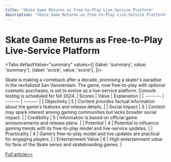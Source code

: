 ```yaml
---
title: "Skate Game Returns as Free-to-Play Live-Service Platform"
description: "Skate Game Returns as Free-to-Play Live-Service Platform"
---
```



# Skate Game Returns as Free-to-Play Live-Service Platform


<Tabs
	defaultValue="summary"
	values={[
	{label: 'summary', value: 'summary'},
	{label: 'score', value: 'score'},
]}>
<TabItem value="summary">


Skate is making a comeback after a decade, promising a skater's paradise in the revitalized San Vansterdam. The game, now free-to-play with optional cosmetic purchases, is set to evolve as a live-service platform. Console testing is scheduled for fall 2024.
</TabItem>
<TabItem value="score">
	| Scores     | Value   | Explanation |
	| -------- | ------- | ------- |
	| Objectivity  | 5    | Content provides factual information about the game's features and release details.    |
	| Social Impact | 3     | Content may spark interest among gaming communities but lacks broader social impact.    |
	| Credibility    | 5    | Information is based on official game announcements and release plans.    |
	| Potential    | 4    | Potential to influence gaming trends with its free-to-play model and live-service updates.    |
	| Practicality    | 4    | Game's free-to-play model and live updates are practical for engaging players.    |
	| Entertainment Value    | 6    | High entertainment value for fans of the Skate series and skateboarding games.    |
</TabItem>
</Tabs>

[Full article>>](https://www.cnet.com/tech/gaming/skate-4-trailer-reveal-a-love-letter-to-shredding-and-fighting-the-power/#ftag=CAD590a51e)
